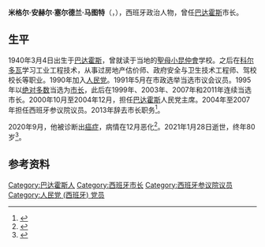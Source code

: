 {{西班牙语姓名|塞尔德兰|马图特}}
{{Infobox officeholder
| 姓名     = 米格尔·塞尔德兰
| 原名     = Miguel Celdrán
| 图像     = 
| 职务     = [[巴达霍斯|巴达霍斯]]市长
| 就任日期 = 1995年6月17日
| 卸任日期 = 2013年3月4日
| 前任     = 加布里埃尔·蒙特西诺斯
| 继任     = 弗朗西斯科·哈维尔·弗拉戈索
| 职务1    = [[西班牙参议院|西班牙参议院]]议员
| 就任日期1= 2004年4月2日
| 卸任日期1= 2007年4月9日
| 就任日期2= 2000年3月27日
| 卸任日期2= 2000年11月22日
| 选民2    = 巴达霍斯
| 性别     = 男
| 出生日期 = 1940年3月4日
| 出生地点 = 西班牙[[巴达霍斯|巴达霍斯]]
| 逝世日期 = {{Dda|2021|1|28|1940|3|4}}
| 逝世地点 = 西班牙巴达霍斯
| 职业     = [[政治人物|政治人物]]
| 政党     = [[人民党_(西班牙)|人民党]]
}}
'''米格尔·安赫尔·塞尔德兰·马图特'''（{{lang-es|Miguel Ángel Celdrán Matute}}，{{bd|1940年|3月4日|2021年|1月28日|catIdx=Celdran}}），西班牙政治人物，曾任[[巴达霍斯|巴达霍斯]]市长。

==生平==
1940年3月4日出生于[[巴达霍斯|巴达霍斯]]，曾就读于当地的[[聖母小昆仲會|聖母小昆仲會]]学校。之后在[[科爾多瓦_(西班牙)|科尔多瓦]]学习工业工程技术，从事过房地产估价师、政府安全与卫生技术工程师、驾校校长等职业。1990年加入[[人民党_(西班牙)|人民党]]。1991年5月在市政选举当选市议会议员。1995年以[[绝对多数|绝对多数]]当选为[[市长|市长]]，此后在1999年、2003年、2007年和2011年连续当选市长。2000年10月至2004年12月，担任[[巴达霍斯省|巴达霍斯]]人民党主席。2004年至2007年担任西班牙参议院议员。2013年辞去市长职务<ref>{{cite web |title=Fallece Miguel Celdrán, exalcalde de Badajoz |url=https://www.elperiodicoextremadura.com/noticias/badajoz/fallece-miguel-celdran-ex-alcalde-badajoz_1266897.html |publisher=El Periódico Extremadura |language=es |date=2021-01-28}}</ref>。

2020年9月，他被诊断出[[癌症|癌症]]，病情在12月恶化<ref>{{cite web |title=Muere a los 80 años Miguel Celdrán, exalcalde de Badajoz |url=https://www.hoy.es/badajoz/miguel-celdran-fallece-20210128074035-nt.html |publisher=Hoy |language=es |date=2021-01-28}}</ref>。2021年1月28日逝世，终年80岁<ref>{{cite web |title=Fallece el exalcalde de Badajoz Miguel Celdrán |url=https://www.lavanguardia.com/local/extremadura/20210128/6204276/fallece-exalcalde-badajoz-miguel-celdran.html |publisher=[[La_Vanguardia|La Vanguardia]] |language=es |date=2021-01-28}}</ref>。

==参考资料==
{{reflist}}
{{Authority control}}
{{DEFAULTSORT:Celdran, Miguel}}
[[Category:巴达霍斯人|Category:巴达霍斯人]]
[[Category:西班牙市长|Category:西班牙市长]]
[[Category:西班牙参议院议员|Category:西班牙参议院议员]]
[[Category:人民党_(西班牙)_党员|Category:人民党 (西班牙) 党员]]